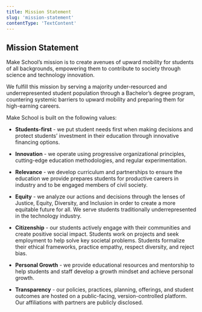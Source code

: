 ```yaml
---
title: Mission Statement
slug: 'mission-statement'
contentType: 'TextContent'
---
```


## Mission Statement

Make School’s mission is to create avenues of upward mobility for students of all backgrounds,
empowering them to contribute to society through science and technology innovation.

We fulfill this mission by serving a majority under-resourced and underrepresented student
population through a Bachelor’s degree program, countering systemic barriers to upward mobility and
preparing them for high-earning careers.

Make School is built on the following values:

- **Students-first** - we put student needs first when making decisions and protect students’
  investment in their education through innovative financing options.

- **Innovation** - we operate using progressive organizational principles, cutting-edge education
  methodologies, and regular experimentation.

- **Relevance** - we develop curriculum and partnerships to ensure the education we provide prepares
  students for productive careers in industry and to be engaged members of civil society.

- **Equity** - we analyze our actions and decisions through the lenses of Justice, Equity,
  Diversity, and Inclusion in order to create a more equitable future for all. We serve students
  traditionally underrepresented in the technology industry.

- **Citizenship** - our students actively engage with their communities and create positive social
  impact. Students work on projects and seek employment to help solve key societal problems.
  Students formalize their ethical frameworks, practice empathy, respect diversity, and reject bias.

- **Personal Growth** - we provide educational resources and mentorship to help students and staff
  develop a growth mindset and achieve personal growth.

- **Transparency** - our policies, practices, planning, offerings, and student outcomes are hosted
  on a public-facing, version-controlled platform. Our affiliations with partners are publicly
  disclosed.

